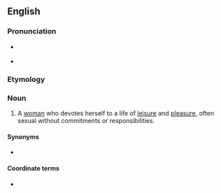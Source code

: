 ==English==

===Pronunciation===
* {{a|RP}} {{IPA|/ˈpleɪˌɡɜːl/|lang=en}}
* {{a|GenAm}} {{IPA|/ˈpleɪˌɡɝl/|lang=en}}

===Etymology===
{{compound|en|play|girl}}

===Noun===
{{en-noun}}

# A [[woman]] who devotes herself to a life of [[leisure]] and [[pleasure]], often sexual without commitments or responsibilities.

====Synonyms====
* {{l|en|hedonist}}

====Coordinate terms====
* {{l|en|playboy}}